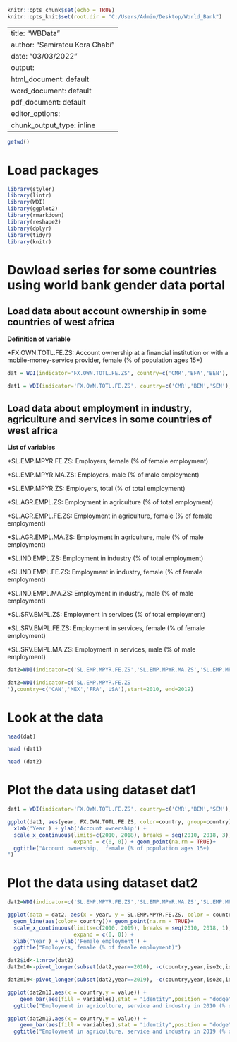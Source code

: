 
```r
knitr::opts_chunk$set(echo = TRUE)
knitr::opts_knit$set(root.dir = "C:/Users/Admin/Desktop/World_Bank")
```
---
title: "WBData"
author: "Samiratou Kora Chabi"
date: "03/03/2022"
output:
  html_document: default
  word_document: default
  pdf_document: default
editor_options: 
  chunk_output_type: inline
---


```r
getwd()
```

# Load packages

```r
library(styler)
library(lintr)
library(WDI)
library(ggplot2)
library(rmarkdown)
library(reshape2)
library(dplyr)
library(tidyr)
library(knitr) 
```

# Dowload series  for some countries using world bank gender data portal

## Load data about account ownership in some countries of west africa

**Definition of variable**

*FX.OWN.TOTL.FE.ZS: Account ownership at a financial institution or with a mobile-money-service provider, female (% of population ages 15+)

```r
dat = WDI(indicator='FX.OWN.TOTL.FE.ZS', country=c('CMR','BFA','BEN'), start=2010, end=2020)
```
```r
dat1 = WDI(indicator='FX.OWN.TOTL.FE.ZS', country=c('CMR','BEN','SEN'), start=2010, end=2020)
```

## Load data about employment in industry, agriculture and services in some countries of west africa

**List of variables** 

*SL.EMP.MPYR.FE.ZS: Employers, female (% of female employment)

*SL.EMP.MPYR.MA.ZS: Employers, male (% of male employment) 	

*SL.EMP.MPYR.ZS: Employers, total (% of total employment) 

*SL.AGR.EMPL.ZS: Employment in agriculture (% of total employment) 

*SL.AGR.EMPL.FE.ZS: Employment in agriculture, female (% of female employment) 	

*SL.AGR.EMPL.MA.ZS: Employment in agriculture, male (% of male employment) 

*SL.IND.EMPL.ZS: Employment in industry (% of total employment) 

*SL.IND.EMPL.FE.ZS: Employment in industry, female (% of female employment) 

*SL.IND.EMPL.MA.ZS: Employment in industry, male (% of male employment) 

*SL.SRV.EMPL.ZS: Employment in services (% of total employment) 

*SL.SRV.EMPL.FE.ZS: Employment in services, female (% of female employment) 

*SL.SRV.EMPL.MA.ZS: Employment in services, male (% of male employment) 

```r
dat2=WDI(indicator=c('SL.EMP.MPYR.FE.ZS','SL.EMP.MPYR.MA.ZS','SL.EMP.MPYR.ZS','SL.AGR.EMPL.ZS','SL.AGR.EMPL.FE.ZS','SL.AGR.EMPL.MA.ZS','SL.IND.EMPL.ZS','SL.IND.EMPL.FE.ZS','SL.IND.EMPL.MA.ZS','SL.SRV.EMPL.ZS','SL.SRV.EMPL.FE.ZS','SL.SRV.EMPL.MA.ZS'),country=c('CAN','MEX','FRA','USA'),start=2010, end=2019)

dat2=WDI(indicator=c('SL.EMP.MPYR.FE.ZS
'),country=c('CAN','MEX','FRA','USA'),start=2010, end=2019)

```

# Look at the data
```r
head(dat)
```
```r
head (dat1)
```
```r
head (dat2)
```

# Plot the data using dataset dat1

```r
dat1 = WDI(indicator='FX.OWN.TOTL.FE.ZS', country=c('CMR','BEN','SEN'), start=2010, end=2020)

ggplot(dat1, aes(year, FX.OWN.TOTL.FE.ZS, color=country, group=country)) + geom_line() + 
  xlab('Year') + ylab('Account ownership') +
  scale_x_continuous(limits=c(2010, 2018), breaks = seq(2010, 2018, 3),
                     expand = c(0, 0)) + geom_point(na.rm = TRUE)+
  ggtitle("Account ownership,  female (% of population ages 15+)
")

```

# Plot the data using dataset dat2

```r
dat2=WDI(indicator=c('SL.EMP.MPYR.FE.ZS','SL.EMP.MPYR.MA.ZS','SL.EMP.MPYR.ZS','SL.AGR.EMPL.ZS','SL.AGR.EMPL.FE.ZS','SL.AGR.EMPL.MA.ZS','SL.IND.EMPL.ZS','SL.IND.EMPL.FE.ZS','SL.IND.EMPL.MA.ZS','SL.SRV.EMPL.ZS','SL.SRV.EMPL.FE.ZS','SL.SRV.EMPL.MA.ZS'),country=c('CAN','MEX','FRA','USA'),start=2010, end=2019)

ggplot(data = dat2, aes(x = year, y = SL.EMP.MPYR.FE.ZS, color = country)) +
  geom_line(aes(color= country))+ geom_point(na.rm = TRUE)+
  scale_x_continuous(limits=c(2010, 2019), breaks = seq(2010, 2018, 1),
                     expand = c(0, 0)) +  
  xlab('Year') + ylab('Female employment') +
  ggtitle("Employers, female (% of female employment)")

dat2$id<-1:nrow(dat2)
dat2m10<-pivot_longer(subset(dat2,year==2010), -c(country,year,iso2c,id,'SL.EMP.MPYR.FE.ZS','SL.EMP.MPYR.MA.ZS','SL.EMP.MPYR.ZS'), names_to="variables", values_to="value")

dat2m19<-pivot_longer(subset(dat2,year==2019), -c(country,year,iso2c,id,'SL.EMP.MPYR.FE.ZS','SL.EMP.MPYR.MA.ZS','SL.EMP.MPYR.ZS'), names_to="variables", values_to="value")

ggplot(dat2m10,aes(x = country,y = value)) + 
    geom_bar(aes(fill = variables),stat = "identity",position = "dodge")+ 
  ggtitle("Employment in agriculture, service and industry in 2010 (% of total employment)")

ggplot(dat2m19,aes(x = country,y = value)) + 
    geom_bar(aes(fill = variables),stat = "identity",position = "dodge")+ 
  ggtitle("Employment in agriculture, service and industry in 2019 (% of total employment)")
```




